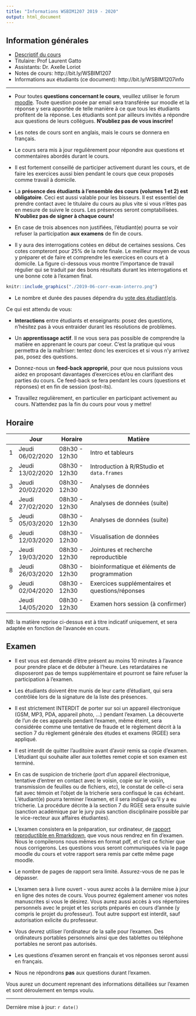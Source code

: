 ```yaml
---
title: "Informations WSBIM1207 2019 - 2020"
output: html_document
---
```


## Information générales

- [Descriptif du cours](https://uclouvain.be/cours-2019-wsbim1207.html)
- Titulaire: Prof Laurent Gatto
- Assistants: Dr. Axelle Loriot
- Notes de cours: http://bit.ly/WSBIM1207
- Informations aux étudiants (ce document): http://bit.ly/WSBIM1207info

----

- Pour toutes **questions concernant le cours**, veuillez utiliser le
  forum
  [moodle](https://moodleucl.uclouvain.be/course/view.php?id=12167). Toute
  question posée par email sera transférée sur moodle et la réponse y
  sera apportée de telle manière à ce que tous les étudiants profitent
  de la réponse. Les étudiants sont par ailleurs invités a répondre
  aux questions de leurs collègues. **N'oubliez pas de vous
  inscrire!**

- Les notes de cours sont en anglais, mais le cours se donnera en
  français.

- Le cours sera mis à jour regulièrement pour répondre aux
  questions et commentaires abordés durant le cours.

- Il est fortement conseillé de participer activement durant les cours,
  et de faire les exercices aussi bien pendant le cours que ceux
  proposés comme travail à domicile.

- La **présence des étudiants à l'ensemble des cours (volumes 1 et 2)
  est obligatoire**. Ceci est aussi valable pour les bisseurs. Il est
  essentiel de prendre contact avec le titulaire du cours au plus vite
  si vous n'êtes pas en mesure de suivre le cours. Les présences
  seront comptabilisées. **N'oubliez pas de signer à chaque
  cours!**

- En case de trois absences non justifiées, l'étudiant(e) pourra se
  voir refuser la participation **aux examens** de fin de cours.

- Il y aura des interrogations cotées en début de certaines
  sessions. Ces cotes compteront pour 25% de la note finale. Le
  meilleur moyen de vous y préparer et de faire et comprendre les
  exercices en cours et à domicile. La figure ci-dessous vous montre
  l'importance de travail régulier qui se traduit par des bons
  résultats durant les interrogations et une bonne cote à l'examen
  final.

```r
knitr::include_graphics("./2019-06-corr-exam-interro.png")
```


- Le nombre et durée des pauses dépendra du [vote des étudiant(e)s]().

Ce qui est attendu de vous:

- **Interactions** entre étudiants et enseignants: posez des questions,
  n'hésitez pas à vous entraider durant les résolutions de problèmes.

- Un **apprentissage actif**. Il ne vous sera pas possible de
  comprendre la matière en apprenant le cours par coeur. C'est la
  pratique qui vous permettra de la maîtriser: tentez donc les
  exercices et si vous n'y arrivez pas, posez des questions.

- Donnez-nous un **feed-back approprié**, pour que nous puissions
  vous aidez en proposant davantages d'exercices et/ou en clarifiant
  des parties du cours. Ce feed-back se fera pendant les cours
  (questions et réponses) et en fin de session (post-its).

- Travaillez regulièrement, en particulier en participant activement
  au cours. N'attendez pas la fin du cours pour vous y mettre!

## Horaire

|   | Jour              | Horaire       | Matière                                         |
|---|-------------------|---------------|-------------------------------------------------|
| 1 | Jeudi  06/02/2020 | 08h30 - 12h30 | Intro et tableurs                               |
| 2 | Jeudi  13/02/2020 | 08h30 - 12h30 | Introduction à R/RStudio et `data.frames`       |
| 3 | Jeudi  20/02/2020 | 08h30 - 12h30 | Analyses de données                             |
| 4 | Jeudi  27/02/2020 | 08h30 - 12h30 | Analyses de données (suite)                     |
| 5 | Jeudi  05/03/2020 | 08h30 - 12h30 | Analyses de données (suite)                     |
| 6 | Jeudi  12/03/2020 | 08h30 - 12h30 | Visualisation de données                        |
| 7 | Jeudi  19/03/2020 | 08h30 - 12h30 | Jointures et recherche reproductible            |
| 8 | Jeudi  26/03/2020 | 08h30 - 12h30 | bioinformatique et éléments de programmation    |
| 9 | Jeudi  02/04/2020 | 08h30 - 12h30 | Exercices supplémentaires et questions/réponses |
|   | Jeudi  14/05/2020 | 08h30 - 12h30 | Examen hors session (à confirmer)               |



NB: la matière reprise ci-dessus est à titre indicatif uniquement, et
sera adaptée en fonction de l'avancée en cours.

## Examen

- Il est vous est demandé d'être présent au moins 10 minutes à
  l'avance pour prendre place et de débuter à l'heure. Les
  retardataires ne disposeront pas de temps supplémentaire et pourront
  se faire refuser la participation à l'examen.

- Les étudiants doivent être munis de leur carte d'étudiant, qui sera
  contrôlée lors de la signature de la liste des présences.

- Il est strictement INTERDIT de porter sur soi un appareil
  électronique (GSM, MP3, PDA, appareil photo, ...) pendant
  l'examen. La découverte de l'un de ces appareils pendant l'examen,
  même éteint, sera considérée comme une tentative de fraude et le
  règlement décrit à la section 7 du règlement générale des études et
  examens (RGEE) sera appliqué.

- Il est interdit de quitter l'auditoire avant d'avoir remis sa copie
  d'examen. L’étudiant qui souhaite aller aux toilettes remet copie et
  son examen est terminé.

- En cas de suspicion de tricherie (port d'un appareil électronique,
  tentative d'entrer en contact avec le voisin, copie sur le voisin,
  transmission de feuilles ou de fichiers, etc), le constat de
  celle-ci sera fait avec témoin et l'objet de la tricherie sera
  confisqué le cas échéant. L'étudiant(e) pourra terminer l'examen, et
  il sera indiqué qu'il y a eu tricherie. La procédure décrite à la
  section 7 du RGEE sera ensuite suivie (sanction académique par le
  jury puis sanction disciplinaire possible par le vice-recteur aux
  affaires étudiantes).

- L'examen consistera en la préparation, sur ordinateur, de [rapport
  reproductible en
  Rmarkdown](https://uclouvain-cbio.github.io/WSBIM1207/sec-rr.html),
  que vous nous rendrez en fin d'examen. Nous le compilerons nous
  mêmes en format pdf, et c'est ce fichier que nous corrigerons. Les
  questions vous seront communiquées via le page moodle du cours et
  votre rapport sera remis par cette même page moodle.

- Le nombre de pages de rapport sera limité. Assurez-vous de ne pas le
  dépasser.

- L'examen sera à livre ouvert - vous aurez accès à la dernière mise à
  jour en ligne des notes de cours. Vous pourrez également amener vos
  notes manuscrites si vous le désirez. Vous aurez aussi accès à vos
  répertoires personnels avec le projet et les scripts préparés en
  cours d'année (y compris le projet du professeur). Tout autre
  support est interdit, sauf autorisation exlicite du professeur.

- Vous devrez utiliser l'ordinateur de la salle pour l'examen. Des
  ordinateurs portables personnels ainsi que des tablettes ou
  téléphone portables ne seront pas autorisés.

- Les questions d'examen seront en français et vos réponses seront
  aussi en français.

- Nous ne répondrons **pas** aux questions durant l'examen.

Vous aurez un document reprenant des informations détaillées sur
l'examen et sont déroulement en temps voulu.

----

Dernière mise à jour: `r date()`
